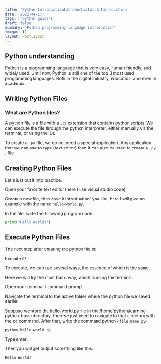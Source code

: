 ```yaml
---
title: 'Python IntroductionIntroductioIntrInIntroduction'
date: '2022-04-17'
tags: ['python guide']
draft: false
summary: 'Python programming language introduction'
images: []
layout: PostLayout
---
```


## Python understanding

 Python is a programming language that is very easy, human friendly, and widely used.  Until now, Python is still one of the top 3 most used programming languages.  Both in the digital industry, education, and even in academia.

 ## Writing Python Files

 ### What are Python files?

 A python file is a file with a `.py` extension that contains python scripts.  We can execute the file through the python interpreter, either manually via the terminal, or using the IDE.

 To create a `.py` file, we do not need a special application.  Any application that we can use to type (text editor) then it can also be used to create a `.py` . file

 ## Creating Python Files

 Let's just put it into practice.

 Open your favorite text editor (here I use visual studio code)

 Create a new file, then save it Introduction' you like, here I will give an example with the name `hello-world.py`.

 In the file, write the following program code:

 ``` python:hello-world.py
 print("Hello World!")
 ```


 ## Execute Python Files
 The next step after creating the python file is:

 Execute it!

 To execute, we can use several ways, the essence of which is the same.

 Here we will try the most basic way, which is using the terminal.

 Open your terminal / command prompt.

 Navigate the terminal to the active folder where the python file we saved earlier.

 Suppose we store the hello-world.py file in the /home/python/learning-python-basic directory, then we just need to navigate to that directory with the cd command.
 After that, write the command python `<file-name.py>`
 ``` sh
 python hello-world.py
 ```
 Type enter.

 Then you will get output something like this:

 ```console
 Hello World!
 ```
